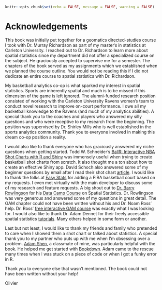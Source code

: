 ```{r setup, include=FALSE}
knitr::opts_chunk$set(echo = FALSE, message = FALSE, warning = FALSE)
```

# Acknowledgements {#acknowledgements}

This book was initially put together for a geomatics directed-studies course I took with Dr. Murray Richardson as part of my master's in statistics at Carleton University. I reached out to Dr. Richardson to learn more about spatial statistics since my department did not offer a specialized course on the subject. He graciously accepted to supervise me for a semester. The chapters of the book served as my assignments which we established when we planned the course outline. You would not be reading this if I did not dedicate an entire course to spatial statistics with Dr. Richardson.

My basketball analytics co-op is what sparked my interest in spatial statistics. Sports are inherently spatial and much is to be missed if this dimension of the game is left ignored. The alumni-funded research position consisted of working with the Carleton University Ravens women's team to conduct novel research to improve on-court performance. I owe all my basketball knowledge to the Ravens (and much of my analytics abilities). A special thank you to the coaches and players who answered my silly questions and who were receptive to my research from the beginning. The position was supervised by Dr. Shirley Mills who is well established in the sports analytics community. Thank you to everyone involved in making this dream co-op position a reality.

I would also like to thank everyone who has graciously answered my niche questions when getting started. Todd W. Schneider's [BallR: Interactive NBA Shot Charts with R and Shiny](https://toddwschneider.com/posts/ballr-interactive-nba-shot-charts-with-r-and-shiny/) was immensely useful when trying to create basketball shot charts from scratch. It also thought me a ton about how to create an effective Shiny app. David Schoch also answered some of my beginner questions by email after I read their shot chart [article](http://blog.schochastics.net/post/mapping-nba-shot-locations/). I would like to thank the folks at [Easy Stats](https://www.easystatsapp.com/) for adding a FIBA basketball court based on my requests. I even met virtually with the main developer to discuss some of my research and feature requests. A big shout out to [Dr. Barry Rowlingson](http://barry.rowlingson.com/) for his [Data Camp Course](https://app.datacamp.com/learn/courses/spatial-statistics-in-r) on Spatial Statistics. Dr. Rowlingson was very generous and answered some of my questions in great detail. The GAM chapter could not have been written without his and Dr. Noam Ross' help. Dr. Ross' [free interactive GAM course](https://noamross.github.io/gams-in-r-course/) was exactly what I was looking for. I would also like to thank Dr. Adam Dennet for their freely accessible spatial statistics [tutorials](https://rpubs.com/adam_dennett). Many others helped in some form or another.

Last but not least, I would like to thank my friends and family who pretended to care when I showed them a shot chart or talked about statistics. A special thank you to my partner who puts up with me when I'm obsessing over a problem. [Adam Shen](https://shena.ca/), a classmate of mine, was particularly helpful with the book. He helped me get started with [Bookdown](https://bookdown.org/). Adam came to the rescue many times when I was stuck on a piece of code or when I got a funky error in R. 

Thank you to everyone else that wasn't mentioned. The book could not have been written without your help!

Olivier



